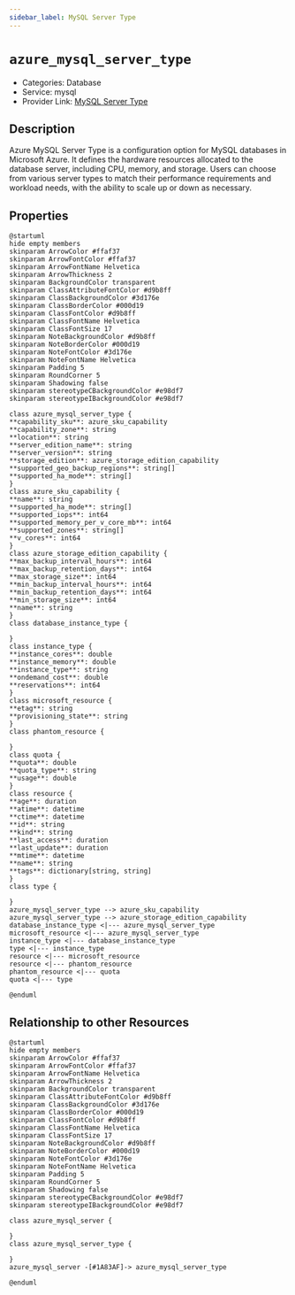 ```yaml
---
sidebar_label: MySQL Server Type
---
```


# `azure_mysql_server_type`

- Categories: Database
- Service: mysql
- Provider Link: [MySQL Server Type](https://learn.microsoft.com/en-us/azure/mysql/)

## Description
Azure MySQL Server Type is a configuration option for MySQL databases in Microsoft Azure. It defines the hardware resources allocated to the database server, including CPU, memory, and storage. Users can choose from various server types to match their performance requirements and workload needs, with the ability to scale up or down as necessary.

## Properties
<ZoomPanPinch>

```kroki imgType="plantuml" imgAlt="Diagram of MySQL Server Type data model"
@startuml
hide empty members
skinparam ArrowColor #ffaf37
skinparam ArrowFontColor #ffaf37
skinparam ArrowFontName Helvetica
skinparam ArrowThickness 2
skinparam BackgroundColor transparent
skinparam ClassAttributeFontColor #d9b8ff
skinparam ClassBackgroundColor #3d176e
skinparam ClassBorderColor #000d19
skinparam ClassFontColor #d9b8ff
skinparam ClassFontName Helvetica
skinparam ClassFontSize 17
skinparam NoteBackgroundColor #d9b8ff
skinparam NoteBorderColor #000d19
skinparam NoteFontColor #3d176e
skinparam NoteFontName Helvetica
skinparam Padding 5
skinparam RoundCorner 5
skinparam Shadowing false
skinparam stereotypeCBackgroundColor #e98df7
skinparam stereotypeIBackgroundColor #e98df7

class azure_mysql_server_type {
**capability_sku**: azure_sku_capability
**capability_zone**: string
**location**: string
**server_edition_name**: string
**server_version**: string
**storage_edition**: azure_storage_edition_capability
**supported_geo_backup_regions**: string[]
**supported_ha_mode**: string[]
}
class azure_sku_capability {
**name**: string
**supported_ha_mode**: string[]
**supported_iops**: int64
**supported_memory_per_v_core_mb**: int64
**supported_zones**: string[]
**v_cores**: int64
}
class azure_storage_edition_capability {
**max_backup_interval_hours**: int64
**max_backup_retention_days**: int64
**max_storage_size**: int64
**min_backup_interval_hours**: int64
**min_backup_retention_days**: int64
**min_storage_size**: int64
**name**: string
}
class database_instance_type {

}
class instance_type {
**instance_cores**: double
**instance_memory**: double
**instance_type**: string
**ondemand_cost**: double
**reservations**: int64
}
class microsoft_resource {
**etag**: string
**provisioning_state**: string
}
class phantom_resource {

}
class quota {
**quota**: double
**quota_type**: string
**usage**: double
}
class resource {
**age**: duration
**atime**: datetime
**ctime**: datetime
**id**: string
**kind**: string
**last_access**: duration
**last_update**: duration
**mtime**: datetime
**name**: string
**tags**: dictionary[string, string]
}
class type {

}
azure_mysql_server_type --> azure_sku_capability
azure_mysql_server_type --> azure_storage_edition_capability
database_instance_type <|--- azure_mysql_server_type
microsoft_resource <|--- azure_mysql_server_type
instance_type <|--- database_instance_type
type <|--- instance_type
resource <|--- microsoft_resource
resource <|--- phantom_resource
phantom_resource <|--- quota
quota <|--- type

@enduml
```

</ZoomPanPinch>


## Relationship to other Resources
<ZoomPanPinch>

```kroki imgType="plantuml" imgAlt="Diagram of MySQL Server Type resource relationships"
@startuml
hide empty members
skinparam ArrowColor #ffaf37
skinparam ArrowFontColor #ffaf37
skinparam ArrowFontName Helvetica
skinparam ArrowThickness 2
skinparam BackgroundColor transparent
skinparam ClassAttributeFontColor #d9b8ff
skinparam ClassBackgroundColor #3d176e
skinparam ClassBorderColor #000d19
skinparam ClassFontColor #d9b8ff
skinparam ClassFontName Helvetica
skinparam ClassFontSize 17
skinparam NoteBackgroundColor #d9b8ff
skinparam NoteBorderColor #000d19
skinparam NoteFontColor #3d176e
skinparam NoteFontName Helvetica
skinparam Padding 5
skinparam RoundCorner 5
skinparam Shadowing false
skinparam stereotypeCBackgroundColor #e98df7
skinparam stereotypeIBackgroundColor #e98df7

class azure_mysql_server {

}
class azure_mysql_server_type {

}
azure_mysql_server -[#1A83AF]-> azure_mysql_server_type

@enduml
```

</ZoomPanPinch>




